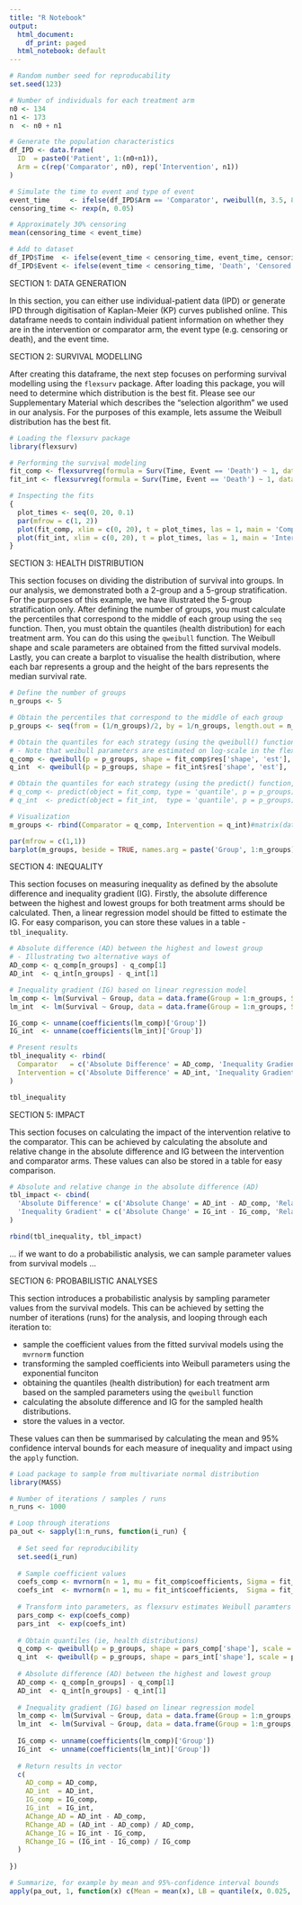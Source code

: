 ---
title: "R Notebook"
output:
  html_document:
    df_print: paged
  html_notebook: default
---

```{r Data Generation, include = FALSE}

# Random number seed for reproducability
set.seed(123)

# Number of individuals for each treatment arm
n0 <- 134
n1 <- 173
n  <- n0 + n1

# Generate the population characteristics
df_IPD <- data.frame(
  ID  = paste0('Patient', 1:(n0+n1)),
  Arm = c(rep('Comparator', n0), rep('Intervention', n1))
)

# Simulate the time to event and type of event
event_time     <- ifelse(df_IPD$Arm == 'Comparator', rweibull(n, 3.5, 8), rweibull(n, 3, 10))
censoring_time <- rexp(n, 0.05)

# Approximately 30% censoring
mean(censoring_time < event_time)

# Add to dataset
df_IPD$Time  <- ifelse(event_time < censoring_time, event_time, censoring_time)
df_IPD$Event <- ifelse(event_time < censoring_time, 'Death', 'Censored')

```

SECTION 1: DATA GENERATION

In this section, you can either use individual-patient data (IPD) or generate IPD through digitisation of Kaplan-Meier (KP) curves published online. This dataframe needs to contain individual patient information on whether they are in the intervention or comparator arm, the event type (e.g. censoring or death), and the event time. 

SECTION 2: SURVIVAL MODELLING

After creating this dataframe, the next step focuses on performing survival modelling using the `flexsurv` package. After loading this package, you will need to determine which distribution is the best fit. Please see our Supplementary Material which describes the "selection algorithm" we used in our analysis. For the purposes of this example, lets assume the Weibull distribution has the best fit.

```{r Survival Modeling}

# Loading the flexsurv package
library(flexsurv)

# Performing the survival modeling
fit_comp <- flexsurvreg(formula = Surv(Time, Event == 'Death') ~ 1, data = df_IPD, subset = (df_IPD$Arm == 'Comparator'), dist = 'weibull')
fit_int <- flexsurvreg(formula = Surv(Time, Event == 'Death') ~ 1, data = df_IPD, subset = (df_IPD$Arm == 'Intervention'), dist = 'weibull')

# Inspecting the fits
{
  plot_times <- seq(0, 20, 0.1)
  par(mfrow = c(1, 2))
  plot(fit_comp, xlim = c(0, 20), t = plot_times, las = 1, main = 'Comparator', ylab = 'Survival', xlab = 'Time')
  plot(fit_int, xlim = c(0, 20), t = plot_times, las = 1, main = 'Intervention', ylab = 'Survival', xlab = 'Time')
}

```

SECTION 3: HEALTH DISTRIBUTION

This section focuses on dividing the distribution of survival into groups. In our analysis, we demonstrated both a 2-group and a 5-group stratification. For the purposes of this example, we have illustrated the 5-group stratification only. After defining the number of groups, you must calculate the percentiles that correspond to the middle of each group using the `seq` function. Then, you must obtain the quantiles (health distribution) for each treatment arm. You can do this using the `qweibull` function. The Weibull shape and scale parameters are obtained from the fitted survival models. Lastly, you can create a barplot to visualise the health distribution, where each bar represents a group and the height of the bars represents the median survival rate. 

```{r Health Distribution}

# Define the number of groups
n_groups <- 5

# Obtain the percentiles that correspond to the middle of each group
p_groups <- seq(from = (1/n_groups)/2, by = 1/n_groups, length.out = n_groups)

# Obtain the quantiles for each strategy (using the qweibull() function)
# - Note that weibull parameters are estimated on log-scale in the flexsurv package
q_comp <- qweibull(p = p_groups, shape = fit_comp$res['shape', 'est'], scale = fit_comp$res['scale', 'est'])
q_int  <- qweibull(p = p_groups, shape = fit_int$res['shape', 'est'],  scale = fit_int$res['scale', 'est'])

# Obtain the quantiles for each strategy (using the predict() function, which is agnostic to the type of distribution)
# q_comp <- predict(object = fit_comp, type = 'quantile', p = p_groups)$.pred[[1]]$.pred_quantile
# q_int  <- predict(object = fit_int,  type = 'quantile', p = p_groups)$.pred[[1]]$.pred_quantile

# Visualization
m_groups <- rbind(Comparator = q_comp, Intervention = q_int)#matrix(data = c(q_comp, q_int), ncol = 2, dimnames = list(rep(x = c('Comparator', 'Intervention'), each = n_groups)))

par(mfrow = c(1,1))
barplot(m_groups, beside = TRUE, names.arg = paste('Group', 1:n_groups), legend.text = TRUE, args.legend = list(x = 'top', bty = 'n', ncol =2), las = 1, ylab = 'Survival', main = 'Health Distribution (Survival)')

```

SECTION 4: INEQUALITY

This section focuses on measuring inequality as defined by the absolute difference and inequality gradient (IG). Firstly, the absolute difference between the highest and lowest groups for both treatment arms should be calculated. Then, a linear regression model should be fitted to estimate the IG. For easy comparison, you can store these values in a table - `tbl_inequality`.

```{r Inequality}

# Absolute difference (AD) between the highest and lowest group
# - Illustrating two alternative ways of 
AD_comp <- q_comp[n_groups] - q_comp[1]
AD_int  <- q_int[n_groups] - q_int[1]

# Inequality gradient (IG) based on linear regression model
lm_comp <- lm(Survival ~ Group, data = data.frame(Group = 1:n_groups, Survival = q_comp))
lm_int  <- lm(Survival ~ Group, data = data.frame(Group = 1:n_groups, Survival = q_int))

IG_comp <- unname(coefficients(lm_comp)['Group'])
IG_int  <- unname(coefficients(lm_int)['Group'])

# Present results
tbl_inequality <- rbind(
  Comparator   = c('Absolute Difference' = AD_comp, 'Inequality Gradient' = IG_comp),
  Intervention = c('Absolute Difference' = AD_int, 'Inequality Gradient' = IG_int)
)

tbl_inequality

```

SECTION 5: IMPACT

This section focuses on calculating the impact of the intervention relative to the comparator. This can be achieved by calculating the absolute and relative change in the absolute difference and IG between the intervention and comparator arms. These values can also be stored in a table for easy comparison.

```{r Impact}

# Absolute and relative change in the absolute difference (AD)
tbl_impact <- cbind(
  'Absolute Difference' = c('Absolute Change' = AD_int - AD_comp, 'Relative Change' = (AD_int - AD_comp) / AD_comp),
  'Inequality Gradient' = c('Absolute Change' = IG_int - IG_comp, 'Relative Change' = (IG_int - IG_comp) / IG_comp)
)

rbind(tbl_inequality, tbl_impact)

```

... if we want to do a probabilistic analysis, we can sample parameter values from survival models ...

SECTION 6: PROBABILISTIC ANALYSES

This section introduces a probabilistic analysis by sampling parameter values from the survival models. This can be achieved by setting the number of iterations (runs) for the analysis, and looping through each iteration to:

- sample the coefficient values from the fitted survival models using the `mvrnorm` function
- transforming the sampled coefficients into Weibull parameters using the exponential funciton
- obtaining the quantiles (health distribution) for each treatment arm based on the sampled parameters using the `qweibull` function
- calculating the absolute difference and IG for the sampled health distributions.
- store the values in a vector.

These values can then be summarised by calculating the mean and 95% confidence interval bounds for each measure of inequality and impact using the `apply`
function.
```{r Probabilistic Analysis}

# Load package to sample from multivariate normal distribution
library(MASS)

# Number of iterations / samples / runs
n_runs <- 1000

# Loop through iterations
pa_out <- sapply(1:n_runs, function(i_run) {
  
  # Set seed for reproducibility
  set.seed(i_run)
  
  # Sample coefficient values
  coefs_comp <- mvrnorm(n = 1, mu = fit_comp$coefficients, Sigma = fit_comp$cov)
  coefs_int  <- mvrnorm(n = 1, mu = fit_int$coefficients,  Sigma = fit_int$cov)
  
  # Transform into parameters, as flexsurv estimates Weibull paramters on log-scale
  pars_comp <- exp(coefs_comp)
  pars_int  <- exp(coefs_int)
  
  # Obtain quantiles (ie, health distributions)
  q_comp <- qweibull(p = p_groups, shape = pars_comp['shape'], scale = pars_comp['scale'])
  q_int  <- qweibull(p = p_groups, shape = pars_int['shape'], scale = pars_int['scale'])
  
  # Absolute difference (AD) between the highest and lowest group
  AD_comp <- q_comp[n_groups] - q_comp[1]
  AD_int  <- q_int[n_groups] - q_int[1]
  
  # Inequality gradient (IG) based on linear regression model
  lm_comp <- lm(Survival ~ Group, data = data.frame(Group = 1:n_groups, Survival = q_comp))
  lm_int  <- lm(Survival ~ Group, data = data.frame(Group = 1:n_groups, Survival = q_int))
  
  IG_comp <- unname(coefficients(lm_comp)['Group'])
  IG_int  <- unname(coefficients(lm_int)['Group'])
  
  # Return results in vector
  c(
    AD_comp = AD_comp,
    AD_int  = AD_int,
    IG_comp = IG_comp,
    IG_int  = IG_int,
    AChange_AD = AD_int - AD_comp,
    RChange_AD = (AD_int - AD_comp) / AD_comp,
    AChange_IG = IG_int - IG_comp,
    RChange_IG = (IG_int - IG_comp) / IG_comp
  )
  
})

# Summarize, for example by mean and 95%-confidence interval bounds
apply(pa_out, 1, function(x) c(Mean = mean(x), LB = quantile(x, 0.025, names = F), UB = quantile(x, 0.975, names = F)))
```

